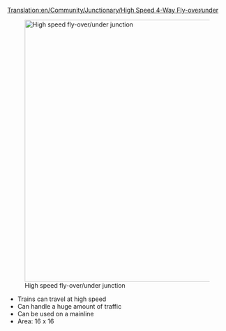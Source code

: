 [[Translation:en/Community/Junctionary/High Speed 4-Way Fly-over∕under]]
{{en/Community/Junctionary/Navigation}}

[[File:en/Community/Junctionary/Flyover.png|center|thumb|600px|High speed fly-over/under junction]]

* Trains can travel at high speed
* Can handle a huge amount of traffic
* Can be used on a mainline
* Area: 16 x 16